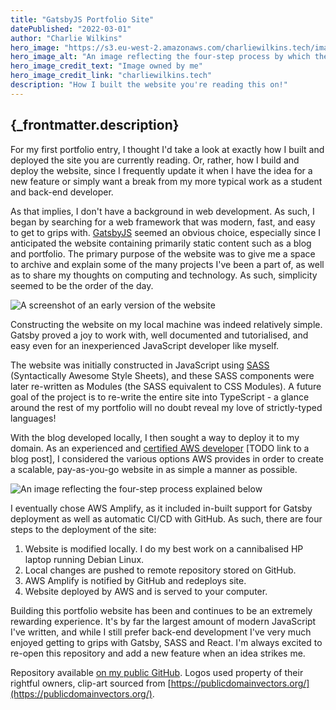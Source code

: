 ```yaml
---
title: "GatsbyJS Portfolio Site"
datePublished: "2022-03-01"
author: "Charlie Wilkins"
hero_image: "https://s3.eu-west-2.amazonaws.com/charliewilkins.tech/images/portfolio/portfolio-site/portfolio_deployment.png"
hero_image_alt: "An image reflecting the four-step process by which the site is deployed"
hero_image_credit_text: "Image owned by me"
hero_image_credit_link: "charliewilkins.tech"
description: "How I built the website you're reading this on!"
---
```


<h2>{_frontmatter.description}</h2>

For my first portfolio entry, I thought I'd take a look at exactly how I built
and deployed the site you are currently reading. Or, rather, how I build and
deploy the website, since I frequently update it when I have the idea for a
new feature or simply want a break from my more typical work as a student and
back-end developer.

As that implies, I don't have a background in web development. As such, I began
by searching for a web framework that was modern, fast, and easy to get to
grips with. [GatsbyJS](https://www.gatsbyjs.com/) seemed an obvious choice,
especially since I anticipated the website containing primarily static content
such as a blog and portfolio. The primary purpose of the website was to give me
a space to archive and explain some of the many projects I've been a part of,
as well as to share my thoughts on computing and technology. As such,
simplicity seemed to be the order of the day.

<img
src="https://s3.eu-west-2.amazonaws.com/charliewilkins.tech/images/portfolio/portfolio-site/portfolio_website_in_development_image.png"
alt="A screenshot of an early version of the website" 
style="width:100%, max-width:480px"
/>

Constructing the website on my local machine was indeed relatively simple.
Gatsby proved a joy to work with, well documented and tutorialised, and easy
even for an inexperienced JavaScript developer like myself.

The website was initially constructed in JavaScript using [SASS](https://sass-lang.com/)
(Syntactically Awesome Style Sheets), and these SASS components were later
re-written as Modules (the SASS equivalent to CSS Modules). A future goal of
the project is to re-write the entire site into TypeScript - a glance around
the rest of my portfolio will no doubt reveal my love of strictly-typed
languages!

With the blog developed locally, I then sought a way to deploy it to my domain.
As an experienced and [certified AWS developer]() [TODO link to a blog post], I
considered the various options AWS provides in order to create a scalable,
pay-as-you-go website in as simple a manner as possible.

<img
src="https://s3.eu-west-2.amazonaws.com/charliewilkins.tech/images/portfolio/portfolio-site/portfolio_deployment.png"
alt="An image reflecting the four-step process explained below" 
style="width:100%, max-width:480px"
/>

I eventually chose AWS Amplify, as it included in-built support for Gatsby
deployment as well as automatic CI/CD with GitHub. As such, there are four
steps to the deployment of the site:

1. Website is modified locally. I do my best work on a cannibalised HP laptop running Debian Linux.
2. Local changes are pushed to remote repository stored on GitHub.
3. AWS Amplify is notified by GitHub and redeploys site.
4. Website deployed by AWS and is served to your computer.

Building this portfolio website has been and continues to be an extremely
rewarding experience. It's by far the largest amount of modern JavaScript I've
written, and while I still prefer back-end development I've very much enjoyed
getting to grips with Gatsby, SASS and React. I'm always excited to re-open
this repository and add a new feature when an idea strikes me.

Repository available [on my public GitHub](https://github.com/BackstreetCultist/PortfolioSite).
Logos used property of their rightful owners, clip-art sourced from [https://publicdomainvectors.org/](https://publicdomainvectors.org/).
